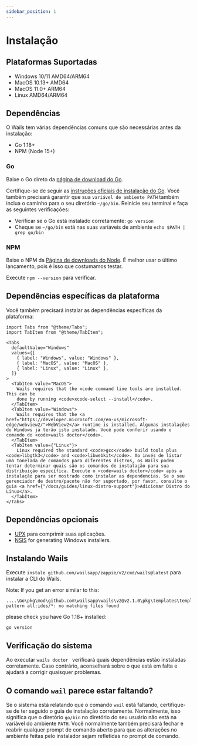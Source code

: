 ```yaml
---
sidebar_position: 1
---
```


# Instalação

## Plataformas Suportadas

- Windows 10/11 AMD64/ARM64
- MacOS 10.13+ AMD64
- MacOS 11.0+ ARM64
- Linux AMD64/ARM64

## Dependências

O Wails tem várias dependências comuns que são necessárias antes da instalação:

- Go 1.18+
- NPM (Node 15+)

### Go

Baixe o Go direto da [página de download do Go](https://go.dev/dl/).

Certifique-se de seguir as [instruções oficiais de instalação do Go](https://go.dev/doc/install). Você também precisará garantir que sua `variável de ambiente PATH` também inclua o caminho para o seu diretório `~/go/bin`. Reinicie seu terminal e faça as seguintes verificações:

- Verificar se o Go está instalado corretamente: `go version`
- Cheque se `~/go/bin` está nas suas variáveis de ambiente `echo $PATH | grep go/bin`

### NPM

Baixe o NPM da [Página de downloads do Node](https://nodejs.org/en/download/). É melhor usar o último lançamento, pois é isso que costumamos testar.

Execute `npm --version` para verificar.

## Dependências específicas da plataforma

Você também precisará instalar as dependências específicas da plataforma:

```mdx-code-block
import Tabs from "@theme/Tabs";
import TabItem from "@theme/TabItem";

<Tabs
  defaultValue="Windows"
  values={[
    { label: "Windows", value: "Windows" },
    { label: "MacOS", value: "MacOS" },
    { label: "Linux", value: "Linux" },
  ]}
>
  <TabItem value="MacOS">
    Wails requires that the xcode command line tools are installed. This can be
    done by running <code>xcode-select --install</code>.
  </TabItem>
  <TabItem value="Windows">
    Wails requires that the <a href="https://developer.microsoft.com/en-us/microsoft-edge/webview2/">WebView2</a> runtime is installed. Algumas instalações do Windows já terão isto instalado. Você pode conferir usando o comando do <code>wails doctor</code>.
  </TabItem>
  <TabItem value={"Linux"}>
    Linux required the standard <code>gcc</code> build tools plus <code>libgtk3</code> and <code>libwebkit</code>. Ao invés de listar uma tonelada de comandos para diferentes distros, os Wails podem tentar determinar quais são os comandos de instalação para sua distribuição específica. Execute o <code>wails doctor</code> após a instalação para ser mostrado como instalar as dependencias. Se o seu gerenciador de destro/pacote não for suportado, por favor, consulte o guia <a href={"/docs/guides/linux-distro-support"}>Adicionar Distro do Linux</a>.
  </TabItem>
</Tabs>
```

## Dependências opcionais

- [UPX](https://upx.github.io/) para comprimir suas aplicações.
- [NSIS](https://wails.io/docs/guides/windows-installer/) for generating Windows installers.

## Instalando Wails

Execute `instale github.com/wailsapp/zappie/v2/cmd/wails@latest` para instalar a CLI do Wails.

Note: If you get an error similar to this:

```shell
....\Go\pkg\mod\github.com\wailsapp\wails\v2@v2.1.0\pkg\templates\templates.go:28:12: pattern all:ides/*: no matching files found
```
please check you have Go 1.18+ installed:
```shell
go version
```

## Verificação do sistema

Ao executar `wails doctor ` verificará quais dependências estão instaladas corretamente. Caso contrário, aconselhará sobre o que está em falta e ajudará a corrigir quaisquer problemas.

## O comando `wail` parece estar faltando?

Se o sistema está relatando que o comando `wail` está faltando, certifique-se de ter seguido o guia de instalação corretamente. Normalmente, isso significa que o diretório `go/bin` no diretório do seu usuário não está na variável do ambiente `PATH`. Você normalmente também precisará fechar e reabrir qualquer prompt de comando aberto para que as alterações no ambiente feitas pelo instalador sejam refletidas no prompt de comando.
